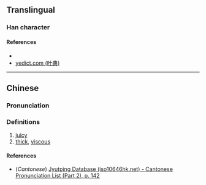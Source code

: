 {{character info/new}}
==Translingual==

===Han character===
{{Han char|rn=85|rad=水|as=10|sn=13|four=31121|canj=EMRR|ids=⿰氵哥}}

====References====
* {{Han ref|kx=0643.040|dkj=18033|dj=1050.110|hdz=31696.020|uh=6ED2|ud=28370|bh=DE4F|bd=56911}}
* [http://yedict.com/htm/6E/6ED2.htm yedict.com (叶典)]

----

==Chinese==
{{zh-forms}}

===Pronunciation===
{{zh-pron
|m=gē
|c=go1
|mn=kō
|mc=y
|oc=y
|ma=
|cat=a
}}

===Definitions===
{{zh-hanzi}}

# [[juicy]]
# [[thick]], [[viscous]]

====References====
* (''Cantonese'') [http://www.iso10646hk.net/jp/document/download.jsp Jyutping Database (iso10646hk.net) - Cantonese Pronunciation List (Part 2), p. 142]